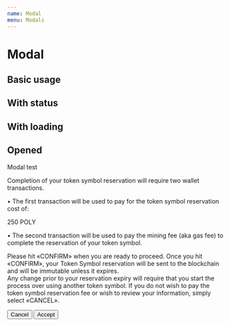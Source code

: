 ```yaml
---
name: Modal
menu: Modals
---
```





# Modal

<PropsTable of={Modal} />

## Basic usage

<Playground>
  <ModalDemo />
</Playground>

## With status

<Playground>
  <ModalDemo status="success" />
</Playground>

## With loading

<Playground>
  <ModalDemo status="loading" />
</Playground>

## Opened

<Playground>
  <Modal isOpen isLoading>
    <Modal.Header variant="alert" label="Confirmation required">
      Modal test
    </Modal.Header>
    <Modal.Body>
      <p>
        Completion of your token symbol reservation will require two wallet
        transactions.
      </p>
      <p>
        • The first transaction will be used to pay for the token symbol
        reservation cost of:
      </p>
      <div class="bx--details poly-cost">250 POLY</div>
      <p>
        • The second transaction will be used to pay the mining fee (aka gas
        fee) to complete the reservation of your token symbol.
      </p>
      <p>
        Please hit «CONFIRM» when you are ready to proceed. Once you hit
        «CONFIRM», your Token Symbol reservation will be sent to the blockchain
        and will be immutable unless it expires.
        <br /> Any change prior to your reservation expiry will require that you
        start the process over using another token symbol. If you do not wish to
        pay the token symbol reservation fee or wish to review your information,
        simply select «CANCEL».
      </p>
    </Modal.Body>
    <Modal.Footer>
      <Button className="cancel-btn" kind="secondary">
        Cancel
      </Button>
      <Button>Accept</Button>
    </Modal.Footer>
  </Modal>
</Playground>
